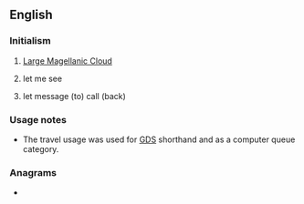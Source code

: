 ==English==

===Initialism===
{{rfc-header|Initialism}}
{{head|en|initialism}}

# {{lb|en|galaxy}} [[w:Large Magellanic Cloud|Large Magellanic Cloud]]
# {{lb|en|internet slang}} let me see
# {{lb|en|travel|dated}} let message (to) call (back)

===Usage notes===
* The travel usage was used for [[GDS]] shorthand and as a computer queue category.

===Anagrams===
* {{anagrams|en|CML|MCL|MLC|clm|lcm}}